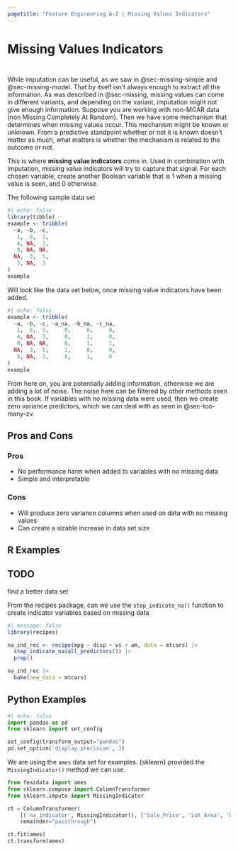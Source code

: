 ```yaml
---
pagetitle: "Feature Engineering A-Z | Missing Values Indicators"
---
```


# Missing Values Indicators {#sec-missing-indicator}

::: {style="visibility: hidden; height: 0px;"}
## Missing Values Indicators
:::

While imputation can be useful, as we saw in @sec-missing-simple and @sec-missing-model.
That by itself isn't always enough to extract all the information.
As was described in @sec-missing, missing values can come in different variants, and depending on the variant, imputation might not give enough information.
Suppose you are working with non-MCAR data (non Missing Completely At Random).
Then we have some mechanism that determines when missing values occur.
This mechanism might be known or unknown.
From a predictive standpoint whether or not it is known doesn't matter as much, what matters is whether the mechanism is related to the outcome or not.

This is where **missing value indicators** come in.
Used in combination with imputation, missing value indicators will try to capture that signal.
For each chosen variable, create another Boolean variable that is 1 when a missing value is seen, and 0 otherwise.

The following sample data set

```r
#| echo: false
library(tibble)
example <- tribble(
  ~a, ~b, ~c,
   1,  6,  3,
   4, NA,  3,
   0, NA, NA,
  NA,  3,  5,
   5, NA,  3
)
example
```

Will look like the data set below, once missing value indicators have been added.

```r
#| echo: false
example <- tribble(
  ~a, ~b, ~c, ~a_na, ~b_na, ~c_na,
   1,  6,  3,     0,     0,     0,
   4, NA,  3,     0,     1,     0,
   0, NA, NA,     0,     1,     1,
  NA,  3,  5,     1,     0,     0,
   5, NA,  3,     0,     1,     0
)
example
```

From here on, you are potentially adding information, otherwise we are adding a lot of noise.
The noise here can be filtered by other methods seen in this book.
If variables with no missing data were used, then we create zero variance predictors, which we can deal with as seen in @sec-too-many-zv.

## Pros and Cons

### Pros

-   No performance harm when added to variables with no missing data
-   Simple and interpretable

### Cons

-   Will produce zero variance columns when used on data with no missing values
-   Can create a sizable increase in data set size

## R Examples

::: callout-caution
# TODO

find a better data set
:::

From the recipes package, can we use the `step_indicate_na()` function to create indicator variables based on missing data

```r
#| message: false
library(recipes)

na_ind_rec <- recipe(mpg ~ disp + vs + am, data = mtcars) |>
  step_indicate_na(all_predictors()) |>
  prep()
```

```r
na_ind_rec |>
  bake(new_data = mtcars)
```

## Python Examples

```python
#| echo: false
import pandas as pd
from sklearn import set_config

set_config(transform_output="pandas")
pd.set_option('display.precision', 3)
```

We are using the `ames` data set for examples.
{sklearn} provided the `MissingIndicator()` method we can use.

```python
from feazdata import ames
from sklearn.compose import ColumnTransformer
from sklearn.impute import MissingIndicator

ct = ColumnTransformer(
    [('na_indicator', MissingIndicator(), ['Sale_Price', 'Lot_Area', 'Wood_Deck_SF',  'Mas_Vnr_Area'])], 
    remainder="passthrough")

ct.fit(ames)
ct.transform(ames)
```